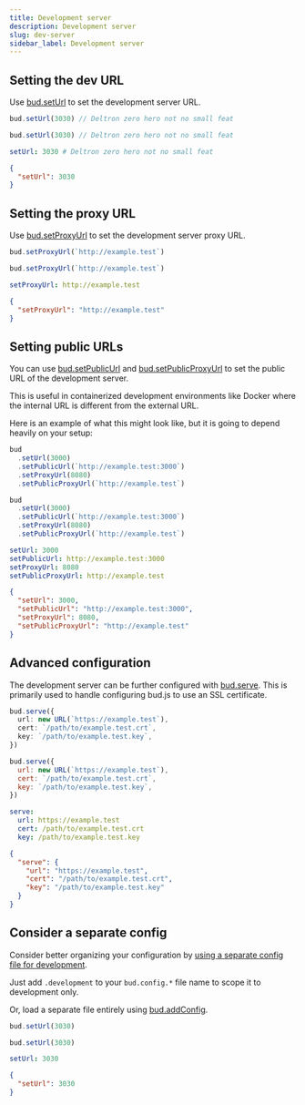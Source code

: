 ```yaml
---
title: Development server
description: Development server
slug: dev-server
sidebar_label: Development server
---
```



## Setting the dev URL

Use [bud.setUrl](/reference/bud.setUrl) to set the development server URL.

<Example title="bud.config">

```ts
bud.setUrl(3030) // Deltron zero hero not no small feat
```

```js
bud.setUrl(3030) // Deltron zero hero not no small feat
```

```yml
setUrl: 3030 # Deltron zero hero not no small feat
```

```json
{
  "setUrl": 3030
}
```

</Example>

## Setting the proxy URL

Use [bud.setProxyUrl](/reference/bud.setProxyUrl) to set the development server proxy URL.

<Example>

```ts title=bud.config.ts
bud.setProxyUrl(`http://example.test`)
```

```js title=bud.config.js
bud.setProxyUrl(`http://example.test`)
```

```yml title=bud.config.yml
setProxyUrl: http://example.test
```

```json title=bud.config.json
{
  "setProxyUrl": "http://example.test"
}
```

</Example>

## Setting public URLs

You can use [bud.setPublicUrl](/reference/bud.setPublicUrl) and [bud.setPublicProxyUrl](/reference/bud.setPublicProxyUrl) to set the public URL of the development server.

This is useful in containerized development environments like Docker where the internal URL is different from the external URL.

Here is an example of what this might look like, but it is going to depend heavily on your setup:

<Example>

```ts title=bud.config.ts
bud
  .setUrl(3000)
  .setPublicUrl(`http://example.test:3000`)
  .setProxyUrl(8080)
  .setPublicProxyUrl(`http://example.test`)
```

```js title=bud.config.js
bud
  .setUrl(3000)
  .setPublicUrl(`http://example.test:3000`)
  .setProxyUrl(8080)
  .setPublicProxyUrl(`http://example.test`)
```

```yml title=bud.config.yml
setUrl: 3000
setPublicUrl: http://example.test:3000
setProxyUrl: 8080
setPublicProxyUrl: http://example.test
```

```json title=bud.config.json
{
  "setUrl": 3000,
  "setPublicUrl": "http://example.test:3000",
  "setProxyUrl": 8080,
  "setPublicProxyUrl": "http://example.test"
}
```

</Example>

## Advanced configuration

The development server can be  further configured with [bud.serve](/reference/bud.serve). This is primarily used to handle
configuring bud.js to use an SSL certificate.

<Example title="bud.config">

```ts
bud.serve({
  url: new URL(`https://example.test`),
  cert: `/path/to/example.test.crt`,
  key: `/path/to/example.test.key`,
})
```

```js
bud.serve({
  url: new URL(`https://example.test`),
  cert: `/path/to/example.test.crt`,
  key: `/path/to/example.test.key`,
})
```

```yml
serve:
  url: https://example.test
  cert: /path/to/example.test.crt
  key: /path/to/example.test.key
```

```json
{
  "serve": {
    "url": "https://example.test",
    "cert": "/path/to/example.test.crt",
    "key": "/path/to/example.test.key"
  }
}
```

</Example>

## Consider a separate config

Consider better organizing your configuration by [using a separate config file for development](/learn/config/files/bud.config#using-multiple-configuration-files).

Just add `.development` to your `bud.config.*` file name to scope it to development only.

Or, load a separate file entirely using [bud.addConfig](/reference/bud.addConfig).

<Example>

```ts title=bud.config.development.ts
bud.setUrl(3030)
```

```js title=bud.config.development.js
bud.setUrl(3030)
```

```yml title=bud.config.development.yml
setUrl: 3030
```

```json title=bud.config.development.json
{
  "setUrl": 3030
}
```

</Example>

